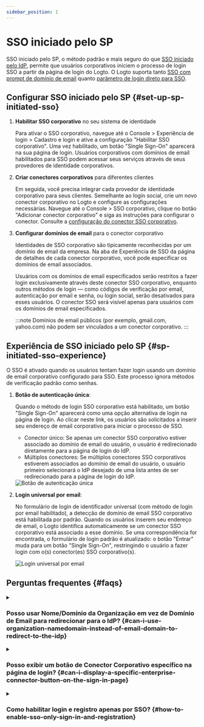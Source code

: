 ```yaml
---
sidebar_position: 1
---
```



# SSO iniciado pelo SP

SSO iniciado pelo SP, o método padrão e mais seguro do que [SSO iniciado pelo IdP](/end-user-flows/enterprise-sso/idp-initiated-sso), permite que usuários corporativos iniciem o processo de login SSO a partir da página de login do Logto. O Logto suporta tanto [SSO com prompt de domínio de email](#sp-initiated-sso-experience) quanto [parâmetro de login direto para SSO](/end-user-flows/authentication-parameters/direct-sign-in#enterprise-sso).

## Configurar SSO iniciado pelo SP \{#set-up-sp-initiated-sso}

1. **Habilitar SSO corporativo** no seu sistema de identidade

   Para ativar o SSO corporativo, navegue até o <CloudLink to="/sign-in-experience/sign-up-and-sign-in">Console > Experiência de login > Cadastro e login</CloudLink> e ative a configuração "Habilitar SSO corporativo". Uma vez habilitado, um botão "Single Sign-On" aparecerá na sua página de login. Usuários corporativos com domínios de email habilitados para SSO podem acessar seus serviços através de seus provedores de identidade corporativos.

2. **Criar conectores corporativos** para diferentes clientes

   Em seguida, você precisa integrar cada provedor de identidade corporativo para seus clientes. Semelhante ao login social, crie um novo conector corporativo no Logto e configure as configurações necessárias. Navegue até o <CloudLink to="/enterprise-sso">Console > SSO corporativo</CloudLink>, clique no botão "Adicionar conector corporativo" e siga as instruções para configurar o conector. Consulte a [configuração do conector SSO corporativo](/connectors/enterprise-connectors/).

3. **Configurar domínios de email** para o conector corporativo

   Identidades de SSO corporativo são tipicamente reconhecidas por um domínio de email da empresa. Na aba de Experiência de SSO da página de detalhes de cada conector corporativo, você pode especificar os domínios de email associados.

   Usuários com os domínios de email especificados serão restritos a fazer login exclusivamente através deste conector SSO corporativo, enquanto outros métodos de login — como códigos de verificação por email, autenticação por email e senha, ou login social, serão desativados para esses usuários. O conector SSO será visível apenas para usuários com os domínios de email especificados.

   :::note
   Domínios de email públicos (por exemplo, gmail.com, yahoo.com) não podem ser vinculados a um conector corporativo.
   :::

## Experiência de SSO iniciado pelo SP \{#sp-initiated-sso-experience}

O SSO é ativado quando os usuários tentam fazer login usando um domínio de email corporativo configurado para SSO. Este processo ignora métodos de verificação padrão como senhas.

1. **Botão de autenticação única**:

   Quando o método de login SSO corporativo está habilitado, um botão "Single Sign-On" aparecerá como uma opção alternativa de login na página de login. Ao clicar neste link, os usuários são solicitados a inserir seu endereço de email corporativo para iniciar o processo de SSO.

   - Conector único: Se apenas um conector SSO corporativo estiver associado ao domínio de email do usuário, o usuário é redirecionado diretamente para a página de login do IdP.
   - Múltiplos conectores: Se múltiplos conectores SSO corporativos estiverem associados ao domínio de email do usuário, o usuário primeiro selecionará o IdP desejado de uma lista antes de ser redirecionado para a página de login do IdP.

   <img src={ssoButtonSignInImage} alt="Botão de autenticação única" />

2. **Login universal por email**:

   No formulário de login de identificador universal (com método de login por email habilitado), a detecção de domínio de email SSO corporativo está habilitada por padrão. Quando os usuários inserem seu endereço de email, o Logto identifica automaticamente se um conector SSO corporativo está associado a esse domínio. Se uma correspondência for encontrada, o formulário de login padrão é atualizado: o botão "Entrar" muda para um botão "Single Sign-On", restringindo o usuário a fazer login com o(s) conector(es) SSO corporativo(s).

   <img src={ssoEmailSignInImage} alt="Login universal por email" />

## Perguntas frequentes \{#faqs}

<details>
  <summary>

### Posso usar Nome/Domínio da Organização em vez de Domínio de Email para redirecionar para o IdP? \{#can-i-use-organization-namedomain-instead-of-email-domain-to-redirect-to-the-idp}

</summary>

Atualmente, a experiência de login predefinida do Logto suporta apenas **SSO com prompt de domínio de email**, não **SSO com prompt de domínio da organização**.

Você pode criar uma página de roteamento personalizada no seu lado do cliente usando os parâmetros de autenticação com `directSignIn:'sso:{connectorId}`. Esta página redirecionará grandes clientes corporativos para o IdP apropriado com base no domínio de sua organização. Saiba mais sobre o [parâmetro de login direto](/end-user-flows/authentication-parameters/direct-sign-in/).

</details>

<details>
  <summary>

### Posso exibir um botão de Conector Corporativo específico na página de login? \{#can-i-display-a-specific-enterprise-connector-button-on-the-sign-in-page}

</summary>

Diferentes clientes corporativos usam diferentes provedores de identidade para gerenciar seus funcionários e solicitam diferentes escopos (OIDC) ou atributos (SAML). Portanto, não é recomendado exibir um botão de conector corporativo destinado a um cliente específico em uma página de login genérica.

No entanto, se você estiver desenvolvendo um produto B2E e quiser mostrar um botão para um cliente corporativo específico, você pode criar uma página de login personalizada e usar `directSignIn:sso` para direcionar o botão adequadamente. Saiba mais sobre o [parâmetro de login direto](/end-user-flows/authentication-parameters/direct-sign-in/).

</details>

<details>

<summary>

### Como habilitar login e registro apenas por SSO? \{#how-to-enable-sso-only-sign-in-and-registration}

</summary>

Para habilitar login e registro apenas por SSO, siga estas etapas:

1. Configure no <CloudLink to="/sign-in-experience/sign-up-and-sign-in">Console > Experiência de login > Cadastro e login</CloudLink>
   - Cadastro: Não aplicável
   - Login: Nenhum
   - Login social: Nenhum
   - SSO corporativo: Habilitado
   - Registro de usuário: Desativado
2. Adicione usuários manualmente inserindo seu endereço de email corporativo no <CloudLink to="/users">Console > Gerenciamento de usuários</CloudLink> ou importe via [Management API](https://openapi.logto.io/operation/operation-createuser).
3. Quando os usuários fizerem login via SSO pela primeira vez, o Logto [vinculará automaticamente](/end-user-flows/enterprise-sso/enterprise-sso-identity#enterprise-sso-account-linking) seu endereço de email existente à sua conta SSO.

</details>
